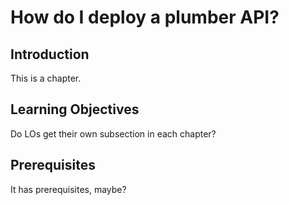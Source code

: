 # How do I deploy a plumber API? {#sec-deploy}

## Introduction

This is a chapter.

## Learning Objectives

Do LOs get their own subsection in each chapter?

## Prerequisites

It has prerequisites, maybe?
